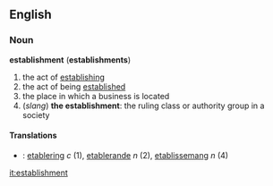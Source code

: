 ==English==
===Noun===
'''establishment''' ('''establishments''')
#the act of [[establish]]ing
#the act of being [[establish]]ed
#the place in which a business is located
#(''slang'') '''the establishment''':  the ruling class or authority group in a society

====Translations====
*{{sv}}: [[etablering]] ''c'' (1), [[etablerande]] ''n'' (2), [[etablissemang]] ''n'' (4)

[[it:establishment]]